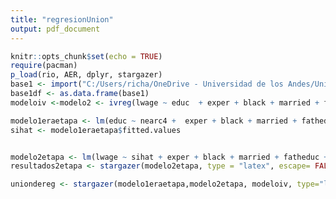 ```yaml
---
title: "regresionUnion"
output: pdf_document
---
```


```r
knitr::opts_chunk$set(echo = TRUE)
require(pacman)
p_load(rio, AER, dplyr, stargazer)
base1 <- import("C:/Users/richa/OneDrive - Universidad de los Andes/Universidad/octavo/Econometria 2/taller 2/taller2 practico/New folder/talleres-econometria-2-en-r/bases/BaseP1.dta")
base1df <- as.data.frame(base1)
modeloiv <-modelo2 <- ivreg(lwage ~ educ  + exper + black + married + fatheduc + motheduc| nearc4 + exper + black + married + fatheduc + motheduc, data = base1df)
```


```r
modelo1eraetapa <- lm(educ ~ nearc4 +  exper + black + married + fatheduc + motheduc, data= base1df)
sihat <- modelo1eraetapa$fitted.values


modelo2etapa <- lm(lwage ~ sihat + exper + black + married + fatheduc + motheduc, data= base1df)
resultados2etapa <- stargazer(modelo2etapa, type = "latex", escape= FALSE, header=FALSE)

uniondereg <- stargazer(modelo1eraetapa,modelo2etapa, modeloiv, type="latex", header = FALSE, escape = FALSE)

```
